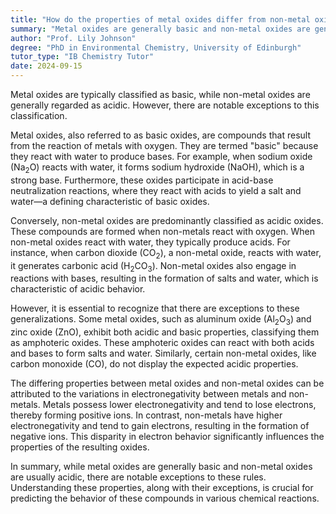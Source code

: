 ```yaml
---
title: "How do the properties of metal oxides differ from non-metal oxides?"
summary: "Metal oxides are generally basic and non-metal oxides are generally acidic, but there are exceptions to this rule."
author: "Prof. Lily Johnson"
degree: "PhD in Environmental Chemistry, University of Edinburgh"
tutor_type: "IB Chemistry Tutor"
date: 2024-09-15
---
```


Metal oxides are typically classified as basic, while non-metal oxides are generally regarded as acidic. However, there are notable exceptions to this classification.

Metal oxides, also referred to as basic oxides, are compounds that result from the reaction of metals with oxygen. They are termed "basic" because they react with water to produce bases. For example, when sodium oxide ($\text{Na}_2\text{O}$) reacts with water, it forms sodium hydroxide ($\text{NaOH}$), which is a strong base. Furthermore, these oxides participate in acid-base neutralization reactions, where they react with acids to yield a salt and water—a defining characteristic of basic oxides.

Conversely, non-metal oxides are predominantly classified as acidic oxides. These compounds are formed when non-metals react with oxygen. When non-metal oxides react with water, they typically produce acids. For instance, when carbon dioxide ($\text{CO}_2$), a non-metal oxide, reacts with water, it generates carbonic acid ($\text{H}_2\text{CO}_3$). Non-metal oxides also engage in reactions with bases, resulting in the formation of salts and water, which is characteristic of acidic behavior.

However, it is essential to recognize that there are exceptions to these generalizations. Some metal oxides, such as aluminum oxide ($\text{Al}_2\text{O}_3$) and zinc oxide ($\text{ZnO}$), exhibit both acidic and basic properties, classifying them as amphoteric oxides. These amphoteric oxides can react with both acids and bases to form salts and water. Similarly, certain non-metal oxides, like carbon monoxide ($\text{CO}$), do not display the expected acidic properties.

The differing properties between metal oxides and non-metal oxides can be attributed to the variations in electronegativity between metals and non-metals. Metals possess lower electronegativity and tend to lose electrons, thereby forming positive ions. In contrast, non-metals have higher electronegativity and tend to gain electrons, resulting in the formation of negative ions. This disparity in electron behavior significantly influences the properties of the resulting oxides.

In summary, while metal oxides are generally basic and non-metal oxides are usually acidic, there are notable exceptions to these rules. Understanding these properties, along with their exceptions, is crucial for predicting the behavior of these compounds in various chemical reactions.
    